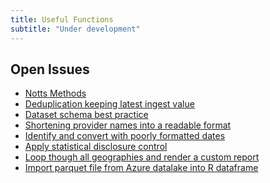 ```yaml
---
title: Useful Functions
subtitle: "Under development"
---
```


## Open Issues

- [Notts Methods](https://github.com/CDU-data-science-team/nottshcMethods/tree/main/R)
- [Deduplication keeping latest ingest value](https://github.com/nhsengland/nhs-r-reporting/issues/15)
- [Dataset schema best practice](https://github.com/nhsengland/nhs-r-reporting/issues/13)
- [Shortening provider names into a readable format](https://github.com/nhsengland/nhs-r-reporting/issues/12)
- [Identify and convert with poorly formatted dates](https://github.com/nhsengland/nhs-r-reporting/issues/11)
- [Apply statistical disclosure control](https://www.nhsbsa.nhs.uk/sites/default/files/2020-10/nhsbsa-sdc-protocol.pdf)
- [Loop though all geographies and render a custom report]()
- [Import parquet file from Azure datalake into R dataframe](https://github.com/nhsengland/nhs-r-reporting/issues/3)
